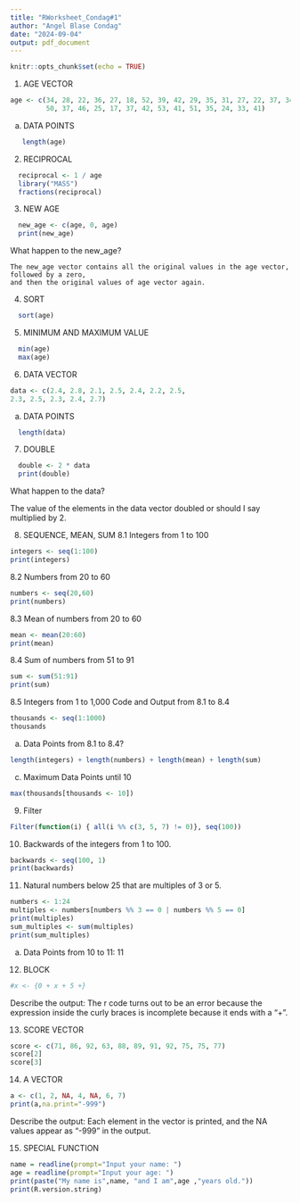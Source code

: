 ```yaml
---
title: "RWorksheet_Condag#1"
author: "Angel Blase Condag"
date: "2024-09-04"
output: pdf_document
---
```


```r
knitr::opts_chunk$set(echo = TRUE)
```

1. AGE VECTOR
```r
age <- c(34, 28, 22, 36, 27, 18, 52, 39, 42, 29, 35, 31, 27, 22, 37, 34, 19, 20, 57, 49, 
         50, 37, 46, 25, 17, 37, 42, 53, 41, 51, 35, 24, 33, 41)
```
a. DATA POINTS
```r
   length(age)
```
 
  
2. RECIPROCAL
```r
  reciprocal <- 1 / age
  library("MASS")
  fractions(reciprocal)
```


3. NEW AGE
```r
  new_age <- c(age, 0, age)
  print(new_age)
```
What happen to the new_age?

    The new_age vector contains all the original values in the age vector, followed by a zero,
    and then the original values of age vector again.


4. SORT
```r
  sort(age)
```
 
  
5. MINIMUM AND MAXIMUM VALUE
```r
  min(age)
  max(age)
```
 
 
6. DATA VECTOR
```r
data <- c(2.4, 2.8, 2.1, 2.5, 2.4, 2.2, 2.5,
2.3, 2.5, 2.3, 2.4, 2.7)
```
a. DATA POINTS
```r
  length(data)
```
  
  
7. DOUBLE
```r
  double <- 2 * data
  print(double)
```
What happen to the data?

  The value of the elements in the data vector doubled or should I say multiplied by 2.


8. SEQUENCE, MEAN, SUM
8.1 Integers from 1 to 100
```r
integers <- seq(1:100)
print(integers)
```
8.2 Numbers from 20 to 60
```r
numbers <- seq(20,60)
print(numbers)
```
8.3 Mean of numbers from 20 to 60
```r
mean <- mean(20:60)
print(mean)
```
8.4 Sum of numbers from 51 to 91
```r
sum <- sum(51:91)
print(sum)
```
8.5 Integers from 1 to 1,000
Code and Output from 8.1 to 8.4
```r
thousands <- seq(1:1000)
thousands
```
a. Data Points from 8.1 to 8.4?
```r
length(integers) + length(numbers) + length(mean) + length(sum)
```

c. Maximum Data Points until 10
```r
max(thousands[thousands <- 10])
```


9. Filter
```r
Filter(function(i) { all(i %% c(3, 5, 7) != 0)}, seq(100))
```


10. Backwards of the integers from 1 to 100.
```r
backwards <- seq(100, 1)
print(backwards)
```


11. Natural numbers below 25 that are multiples of 3 or 5.
```r
numbers <- 1:24
multiples <- numbers[numbers %% 3 == 0 | numbers %% 5 == 0]
print(multiples)
sum_multiples <- sum(multiples)
print(sum_multiples)
```
a. Data Points from 10 to 11:
    11


12. BLOCK
```r
#x <- {0 + x + 5 +}
```
Describe the output: 
  The r code turns out to be an error because the expression inside the curly braces is incomplete because it ends with a "+".


13. SCORE VECTOR
```r
score <- c(71, 86, 92, 63, 88, 89, 91, 92, 75, 75, 77)
score[2]
score[3]
```


14. A VECTOR
```r
a <- c(1, 2, NA, 4, NA, 6, 7)
print(a,na.print="-999")
```
Describe the output:
  Each element in the vector is printed, and the NA values appear as "-999" in the output.
  
  
15. SPECIAL FUNCTION
```r
name = readline(prompt="Input your name: ")
age = readline(prompt="Input your age: ")
print(paste("My name is",name, "and I am",age ,"years old."))
print(R.version.string)
```